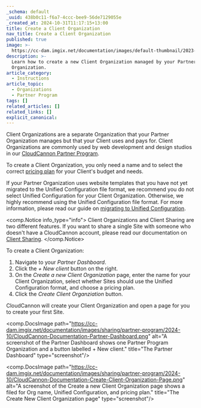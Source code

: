```yaml
---
_schema: default
_uuid: 438b0c11-f6a7-4ccc-bee9-56de7129055e
_created_at: 2024-10-31T11:17:15+13:00
title: Create a Client Organization
nav_title: Create a Client Organization
published: true
image: >-
  https://cc-dam.imgix.net/documentation/images/default-thumbnail/2023-Q4/CloudCannon-Documentation-Thumbnail.png
description: >-
  Learn how to create a new Client Organization managed by your Partner Program
  Organization.
article_category:
  - Instructions
article_topic:
  - Organizations
  - Partner Program
tags: []
related_articles: []
related_links: []
explicit_canonical:
---
```

Client Organizations are a separate Organization that your Partner Organization manages but that your Client uses and pays for. Client Organizations are commonly used by web development and design studios in our [CloudCannon Partner Program](/partner-program/).

To create a Client Organization, you only need a name and to select the correct [pricing plan](/pricing/) for your Client's budget and needs.

If your Partner Organization uses website templates that you have not yet migrated to the Unified Configuration file format, we recommend you do not select Unified Configuration for your Client Organization. Otherwise, we highly recommend using the Unified Configuration file format. For more information, please read our guide on [migrating to Unified Configuration](/documentation/guides/unified-configuration-migration-guide/).

<comp.Notice info_type="info">
  Client Organizations and Client Sharing are two different features. If you want to share a single Site with someone who doesn't have a CloudCannon account, please read our documentation on [Client Sharing](/documentation/articles/what-is-client-sharing/).
</comp.Notice>

To create a Client Organization:

1. Navigate to your *Partner Dashboard*.
2. Click the *\+ New client* button on the right.
3. On the *Create a new Client Organization* page, enter the name for your Client Organization, select whether Sites should use the Unified Configuration format, and choose a pricing plan.
4. Click the *Create Client Organziation* button.

CloudCannon will create your Client Organization and open a page for you to create your first Site.

<comp.DocsImage path="https://cc-dam.imgix.net/documentation/images/sharing/partner-program/2024-10/CloudCannon-Documentation-Partner-Dashboard.png" alt="A screenshot of the Partner Dashboard shows one Partner Program Organization and a button labelled + New client." title="The Partner Dashboard" type="screenshot"/>

<comp.DocsImage path="https://cc-dam.imgix.net/documentation/images/sharing/partner-program/2024-10/CloudCannon-Documentation-Create-Client-Organization-Page.png" alt="A screenshot of the Create a new Client Organization page shows a filed for Org name, Unified Configuration, and pricing plan." title="The Create New Client Organization page" type="screenshot"/>